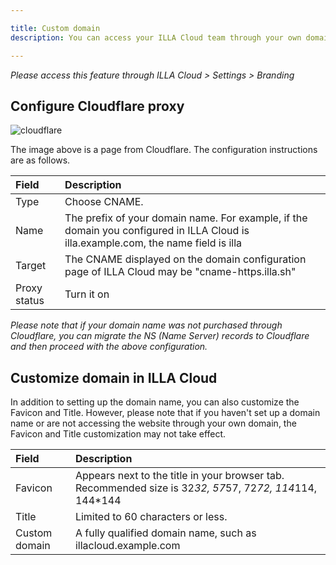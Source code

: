 ```yaml
---

title: Custom domain
description: You can access your ILLA Cloud team through your own domain name by customizing it.

---
```


*Please access this feature through ILLA Cloud > Settings > Branding*

## Configure Cloudflare proxy

![cloudflare](https://cdn.illacloud.com/official-website/img/docs/new-doc/branding/cloudflare.jpeg)

The image above is a page from Cloudflare. The configuration instructions are as follows.

| Field        | Description  
| :--------  | :-----  |
| Type | Choose CNAME. |
| Name | The prefix of your domain name. For example, if the domain you configured in ILLA Cloud is illa.example.com, the name field is illa |
| Target | The CNAME displayed on the domain configuration page of ILLA Cloud may be "cname-https.illa.sh" |
| Proxy status | Turn it on |

*Please note that if your domain name was not purchased through Cloudflare, you can migrate the NS (Name Server) records to Cloudflare and then proceed with the above configuration.*

## Customize domain in ILLA Cloud

In addition to setting up the domain name, you can also customize the Favicon and Title. However, please note that if you haven't set up a domain name or are not accessing the website through your own domain, the Favicon and Title customization may not take effect.

| Field        | Description  
| :--------  | :-----  |
| Favicon | Appears next to the title in your browser tab. Recommended size is 32*32, 57*57, 72*72, 114*114, 144*144 |
| Title | Limited to 60 characters or less. |
| Custom domain | A fully qualified domain name, such as illacloud.example.com |
